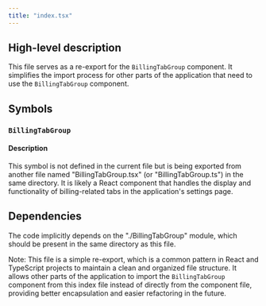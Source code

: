 ```yaml
---
title: "index.tsx"
---
```


## High-level description
This file serves as a re-export for the `BillingTabGroup` component. It simplifies the import process for other parts of the application that need to use the `BillingTabGroup` component.

## Symbols

### `BillingTabGroup`
#### Description
This symbol is not defined in the current file but is being exported from another file named "BillingTabGroup.tsx" (or "BillingTabGroup.ts") in the same directory. It is likely a React component that handles the display and functionality of billing-related tabs in the application's settings page.

## Dependencies
The code implicitly depends on the "./BillingTabGroup" module, which should be present in the same directory as this file.

Note: This file is a simple re-export, which is a common pattern in React and TypeScript projects to maintain a clean and organized file structure. It allows other parts of the application to import the `BillingTabGroup` component from this index file instead of directly from the component file, providing better encapsulation and easier refactoring in the future.